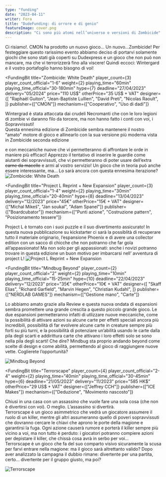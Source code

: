 ```yaml
---
type: "funding"
date: "2023-04-11"
writer: Fora
title: "DudeFunding: di orrore e di genio"
featureImage: cover.png
description: "Ci sono più atomi nell’universo o versioni di Zombicide"
---
```


<FundingIntro>
  Ci risiamo!. <Link to="/publishers/cmon">CMON</Link> ha prodotto un nuovo
  gioco… Un nuovo…Zombicide! Per festeggiare questo rarissimo evento abbiamo
  deciso di portarvi solamente giochi che sono stati già coperti su Dudexpress e
  un gioco che non può non mancare, ma che vi terrorizzerà fino alla viscere!
  Quindi eccoci: Wintergard e il vostro portafoglio hanno bisogno di voi!
</FundingIntro>

<FundingBit
  title="Zombicide: White Death"
  player_count={3}
  player_count_official="1-6"
  weight={2}
  playing_time="60min"
  playing_time_official="30-180min"
  hype={7}
  deadline="27/04/2023"
  delivery="05/2024"
  price="110 US$"
  otherPrice="35 US$ + VAT"
  designer={[
    "Raphaël Guiton",
    "Jean-Baptiste Lullien",
    "David Preti",
    "Nicolas Raoult",
  ]}
  publisher={["CMON"]}
  mechanism={["Cooperativo", "Uso di dadi"]}
>
  Wintergrad è stata attaccata dai crudeli Necromanti che con le loro legioni di
  zombie vi daranno filo da torcere, ma non hanno fatto i conti con voi, i
  Sopravvissuti! <br />
  Questa ennesima edizione di Zombicide sembra mantenere il nostro “amato" motore
  di gioco e allinearlo con la sua versione più moderna vista in <Link to="/reviews/zombicide-2-edizione/">
    Zombicide seconda edizione
  </Link> e con meccaniche nuove che vi permetteranno di affrontare le orde in maniere
  più efficaci! Apprezzo il tentativo di inserire le guardie come aiutanti dei sopravvissuti,
  che vi permetteranno di poter usare dell’extra <s>carne da macello</s> e armi al
  vostro servizio! Un gioco che in teoria può anche essere interessante, ma… Lo sarà
  ancora con questa ennesima iterazione?
</FundingBit>

<img src="game1.png" alt="Zombicide: White Death" />

<FundingLink
  title="Zombicide: White Death"
  link="https://www.kickstarter.com/projects/cmon/zombicide-white-death/description"
  small
/>

<FundingBit
  title="Project L Reprint + New Expansion"
  player_count={3}
  player_count_official="1-4"
  weight={2}
  playing_time="30min"
  playing_time_official="20-40min"
  hype={8}
  deadline="13/04/2023"
  delivery="12/2023"
  price="45€"
  otherPrice="15€ + VAT"
  designer={["Michal Mikeš", "Jan soukal", "Adam Spanel"]}
  publisher={["Boardcubator"]}
  mechanism={["Punti azione", "Costruzione pattern", "Posizionamento tessere"]}
>
  <Link to="/reviews/project-l">Project L</Link> è tornato con i suoi puzzle e
  il suo divertimento assicurato! In questa nuova pubblicazione su kickstarter
  ci sarà la possiblità di recuperare tutto il materiale originario,
  l’espansione Phoenix e di avere una collector edition con un sacco di chicche
  che non potranno che far gola all’appassionato! Ma non solo per gli
  appassionati: snche i novizi potranno trovare in questa edizione un buon
  motivo per imbarcarsi nell’ avventura di project L!
</FundingBit>

<img src="game2.png" alt="Project L Reprint + New Expansion" />

<FundingLink
  link="https://www.kickstarter.com/projects/boardcubator/project-l-reprint-new-expansion"
  title="Project L Reprint + New Expansion"
  small
/>

<FundingBit
  title="Mindbug Beyond"
  player_count={2}
  player_count_official="2"
  weight={2}
  playing_time="10min"
  playing_time_official="15-25min"
  hype={10}
  deadline="22/04/2023"
  delivery="12/2023"
  price="35€"
  otherPrice="10€ + VAT"
  designer={[
    "Skaff Elias",
    "Richard Garfield",
    "Marvin Hegen",
    "Christian Kudahl",
  ]}
  publisher={["NERDLAB GAMES"]}
  mechanism={["Gestione mano", "Carte"]}
>
  Lo abbiamo amato grazie alla <Link to="/reviews/mindbug">Review</Link> e
  questa nuova ondata di espansioni sembra promettere una grande crescita a
  questo piccolo grande gioco. Le due espansioni permetteranno infatti di
  utlizzare nuove meccaniche, come la possibilità di attivare azioni su alcune
  carte per effetti speciali ancora più incredibili, possibilità di far evolvere
  alcune carte in creature sempre più forti su più turni, e la possibilità di
  potenziare un’abilità usando le carte dalla pila degli scarti e addirittura
  carte che attivano i loro effetti solo se sono nella pila degli scarti! Che
  dire? Mindbug sta proprio andando beyond come scelte di design e come abilità,
  permettendo al gioco di raggiungere nuove vette. Coglierete l’opportunità?
</FundingBit>

<img src="game3.png" alt="Mindbug Beyond" />

<FundingLink
  title="Mindbug Beyond"
  link="https://www.kickstarter.com/projects/nerdlab-games/mindbug-beyond"
  small
/>

<FundingBit
  title="Terrorscape"
  player_count={4}
  player_count_official="2-4"
  weight={2}
  playing_time="40min"
  playing_time_official="30-45min"
  hype={6}
  deadline="21/05/2023"
  delivery="11/2023"
  price="585 HK$"
  otherPrice="29 US$ + VAT"
  designer={["Jeffrey CCH"]}
  publisher={["ICE Makes"]}
  mechanism={["Deduzione", "Movimento nascosto"]}
>
  Chiusi in una casa con un assassino che vuole fare una sola cosa (che non è
  divertirsi con voi). O meglio. L’assassino si divertirà. <br />
  Terrorscape è un gioco asimmetrico che vedrà un giocatore assumere il ruolo di
  un killer, mentre gli altri assumeranno quello di poveri sopravvissuti che dovranno
  cercare le chiavi che aprono le porte della magione e garantirsi la fuga. Ogni
  azione causerà rumore e porterà il killer sempre più vicino a voi, ma non tutto
  è perduto: i giocatori potranno compiere azioni per depistare il killer, che chissà
  cosa avrà in serbo per voi... <br />
  Terrorscape è un gioco che fa del suo comparto visivo sicuramente la scusa per
  farvi entrare nella magione: ma il gioco sarà altrettanto valido? Dopo aver
  analizzato la campagna il dubbio rimane: divertente per una partita, certo…
  divertente per il gruppo giusto, ma poi?
</FundingBit>

<img src="game4.png" alt="Terrorscape" />

<FundingLink
  title="Terrorscape"
  link="https://www.kickstarter.com/projects/terrorscape/terrorscape-the-immersive-horror-boardgame-for-2-4-players/description"
  small
/>
